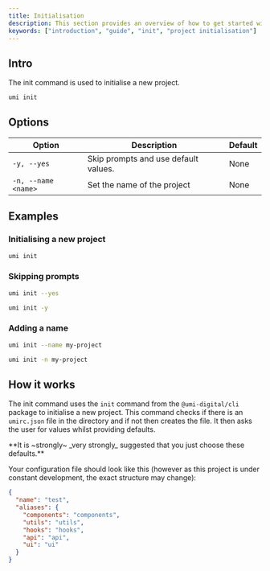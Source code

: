 ```yaml
---
title: Initialisation
description: This section provides an overview of how to get started with the umi init command.
keywords: ["introduction", "guide", "init", "project initialisation"]
---
```


## Intro

The init command is used to initialise a new project.

```bash copy
umi init
```

## Options

| Option | Description | Default |
| --- | --- | --- |
| `-y, --yes` | Skip prompts and use default values. | None |
| `-n, --name <name>` | Set the name of the project | None |

## Examples

### Initialising a new project

```bash copy
umi init
```

### Skipping prompts

```bash copy
umi init --yes
```
```bash copy
umi init -y
```

### Adding a name

```bash copy
umi init --name my-project
```
```bash copy
umi init -n my-project
```

## How it works

The init command uses the `init` command from the `@umi-digital/cli` package to initialise a new project. This command checks if there is an `umirc.json` file in the directory
and if not then creates the file. It then asks the user for values whilst providing defaults.

<Note title="Note" type="warning">
  **It is ~strongly~ _very strongly_ suggested that you just choose these defaults.**
</Note>

Your configuration file should look like this (however as this project is under constant development, the exact structure may change):

```json
{
  "name": "test",
  "aliases": {
    "components": "components",
    "utils": "utils",
    "hooks": "hooks",
    "api": "api",
    "ui": "ui"
  }
}
```
